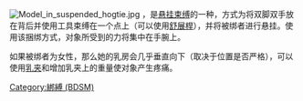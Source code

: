 [[Image:Model_in_suspended_hogtie.jpg|thumb]]
{{vgname2|弓形悬挂束缚|en=Suspension bow}}，是[[悬挂束缚|悬挂束缚]]的一种，方式为将双脚双手放在背后并使用工具束缚在一个点上（可以使用[[舒展桿|舒展桿]]），并将被绑者进行悬挂。使用该捆绑方式，对象所受到的力将集中在手腕上。

如果被绑者为女性，那么她的乳房会几乎垂直向下（取决于位置是否严格），可以使用[[乳夹|乳夹]]和增加乳夹上的重量使对象产生疼痛。

{{BDSM}}
[[Category:綁縛_(BDSM)|Category:綁縛 (BDSM)]]